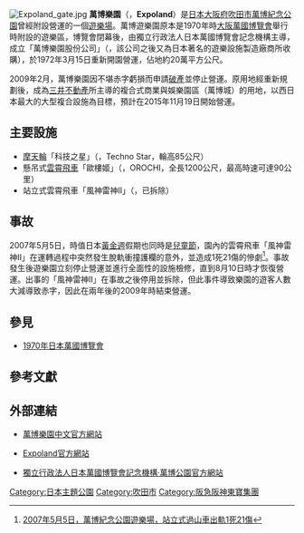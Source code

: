 {{noteTA
|1=zh-hans:过山车;zh-hk:過山車;zh-tw:雲霄飛車;
}}
[[File:Expoland_gate.jpg|thumb]]
'''萬博樂園'''（'''{{lang|ja|エキスポランド}}'''，'''Expoland'''）是[[日本|日本]][[大阪府|大阪府]][[吹田市|吹田市]][[萬博紀念公園|萬博紀念公園]]曾經附設營運的一個[[遊樂場|遊樂場]]。萬博遊樂園原本是1970年時[[1970年日本萬國博覽會|大阪萬國博覽會]]舉行時附設的遊樂區，博覽會閉幕後，由獨立行政法人日本萬國博覽會記念機構主導，成立「萬博樂園股份公司」（{{lang|ja|株式会社エキスポランド}}，該公司之後又為日本著名的遊樂設施製造廠商{{link-ja|泉陽興業|泉陽興業}}所收購），於1972年3月15日重新開園營運，佔地約20萬平方公尺。

2009年2月，萬博樂園因不堪赤字虧損而申請[[破產|破產]]並停止營運。原用地經重新規劃後，成為[[三井不動產|三井不動產]]所主導的複合式商業與娛樂園區{{link-ja|EXPOCITY|EXPOCITY}}（萬博城）的用地，以西日本最大的大型複合設施為目標，預計在2015年11月19日開始營運{{R|EXPOCITY}}。

== 主要設施 ==
* [[摩天輪|摩天輪]]「科技之星」（{{lang|ja|テクノスター}}，Techno Star，輪高85公尺）
* 懸吊式[[雲霄飛車|雲霄飛車]]「歐樓姬」（{{lang|ja|オロチ}}，OROCHI，全長1200公尺，最高時速可達90公里）
* 站立式雲霄飛車「風神雷神Ⅱ」（{{lang|ja|フウジンライジン 2}}，已拆除）

==事故==

2007年5月5日，時值日本[[黃金週|黃金週]]假期也同時是[[兒童節|兒童節]]，園內的雲霄飛車「風神雷神Ⅱ」在運轉過程中突然發生脫軌衝撞護欄的意外，並造成1死21傷的慘劇<ref>[http://hk.news.yahoo.com/070505/12/26tws.html 2007年5月5日，萬博紀念公園遊樂場，站立式過山車出軌1死21傷]</ref>。事故發生後遊樂園立刻停止營運並進行全面性的設施檢修，直到8月10日時才恢復營運。出事的「風神雷神Ⅱ」在事故之後停用並拆除，但此事件導致樂園的遊客人數大減導致赤字，因此在兩年後的2009年時結束營運。

== 參見 ==
* [[1970年日本萬國博覽會|1970年日本萬國博覽會]]

==參考文獻==
{{reflist|refs=
<ref name="EXPOCITY">{{Cite web |url=http://www.sankei.com/west/news/150803/wst1508030035-n1.html |script-title=ja:大阪万博〝跡地〟変身ＥＸＰＯＣＩＴＹ　日本最大観覧車、水族館…体験型大レジャー施設　４５年後活気再び、１１月１９日開業　 | language=ja |archiveurl=https://web.archive.org/web/20151008151650/http://www.sankei.com/west/news/150803/wst1508030035-n1.html |archivedate=2015-10-08 |publisher=產經West（[[產經新聞|產經新聞]] |date=2015-08-03 |accessdate=2015-10-08}}</ref>
}}

== 外部連結 ==
* {{zh}}[https://web.archive.org/web/20070405025625/http://expoland.co.jp/chi/index.html 萬博樂園中文官方網站]
* {{ja}}[https://web.archive.org/web/20080103155401/http://www.expoland.co.jp/ Expoland官方網站]
* {{ja}}[https://web.archive.org/web/20070507135640/http://park.expo70.or.jp/index.html 獨立行政法人日本萬國博覽會記念機構‧萬博公園官方網站]

{{DEFAULTSORT:Ekisuporando}}
[[Category:日本主題公園|Category:日本主題公園]]
[[Category:吹田市|Category:吹田市]]
[[Category:阪急阪神東寶集團|Category:阪急阪神東寶集團]]